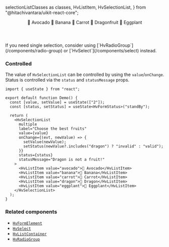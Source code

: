   selectionListClasses as classes,
  HvListItem,
  HvSelectionList,
} from "@hitachivantara/uikit-react-core";


<Header
  params={{ name: "SelectionList", classes }}
  Component={HvSelectionList}
  componentName="HvSelectionList"
  controls={{
    required: { defaultValue: false },
    disabled: { defaultValue: false },
    readOnly: { defaultValue: false },
    multiple: { defaultValue: true },
    singleSelectionToggle: { defaultValue: false },
    orientation: { type: "radio", defaultValue: "vertical" },
  }}
  componentProps={{
    label: "Favourite fruits",
    description: "Choose your favourite fruits",
  }}
>
  <HvListItem value="avocado">🥑 Avocado</HvListItem>
  <HvListItem value="banana">🍌 Banana</HvListItem>
  <HvListItem value="carrot">🥕 Carrot</HvListItem>
  <HvListItem value="dragonfruit">🐉 Dragonfruit</HvListItem>
  <HvListItem value="eggplant">🍆 Eggplant</HvListItem>
</Header>

<Callout type="info">
  If you need single selection, consider using
  [`HvRadioGroup`](/components/radio-group) or [`HvSelect`](/components/select)
  instead.
</Callout>

### Controlled

The value of `HvSelectionList` can be controlled by using the `value`/`onChange`. Status is controlled via the `status` and `statusMessage` props.

```tsx live
import { useState } from "react";

export default function Demo() {
  const [value, setValue] = useState(["2"]);
  const [status, setStatus] = useState<HvFormStatus>("standBy");

  return (
    <HvSelectionList
      multiple
      label="Choose the best fruits"
      value={value}
      onChange={(evt, newValue) => {
        setValue(newValue);
        setStatus(newValue?.includes("dragon") ? "invalid" : "valid");
      }}
      status={status}
      statusMessage="Dragon is not a fruit!"
    >
      <HvListItem value="avocado">🥑 Avocado</HvListItem>
      <HvListItem value="banana">🍌 Banana</HvListItem>
      <HvListItem value="carrot">🥕 Carrot</HvListItem>
      <HvListItem value="dragon">🐉 Dragon</HvListItem>
      <HvListItem value="eggplant">🍆 Eggplant</HvListItem>
    </HvSelectionList>
  );
}
```

### Related components

- [`HvFormElement`](/components/form-element)
- [`HvSelect`](/components/select)
- [`HvListContainer`](/components/list-container)
- [`HvRadioGroup`](/components/radio-group)
